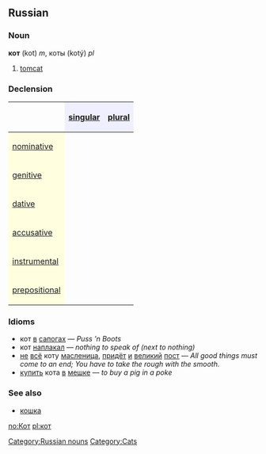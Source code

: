 ==Russian==
[[Category:Russian nouns]]
[[Category:Cats]]
===Noun===
'''кот''' (kot) ''m'', коты (kotý) ''pl''

# [[tomcat]]

===Declension===
{| border="1" cellpadding="4" cellspacing="0"
!
! style="background-color: #EFEFFF" align="center"|[[singular]]
! style="background-color: #EFEFFF" align="center"|[[plural]]
|-
! style="background-color: #FFFFE0" align="left"|[[nominative case|nominative]]
| align="center"|{{RUchar|кот}}
| align="center"|{{RUchar|коты́}}
|-
! style="background-color: #FFFFE0" align="left"|[[genitive case|genitive]]
| align="center"|{{RUchar|кота́}}
| align="center"|{{RUchar|кото́в}}
|-
! style="background-color: #FFFFE0" align="left"|[[dative case|dative]]
| align="center"|{{RUchar|коту́}}
| align="center"|{{RUchar|кота́м}}
|-
! style="background-color: #FFFFE0" align="left"|[[accusative case|accusative]]
| align="center"|{{RUchar|кота́}}
| align="center"|{{RUchar|кото́в}}
|-
! style="background-color: #FFFFE0" align="left"|[[instrumental case|instrumental]]
| align="center"|{{RUchar|кото́м}}
| align="center"|{{RUchar|кота́ми}}
|-
! style="background-color: #FFFFE0" align="left"|[[prepositional case|prepositional]]
| align="center"|{{RUchar|о коте́}}
| align="center"|{{RUchar|о кота́х}}
|}

===Idioms===
*кот [[в]] [[сапог|сапогах]] — ''Puss ’n Boots''
*кот [[наплакать|наплакал]] — ''nothing to speak of (next to nothing)''
*[[не]] [[весь|всё]] коту [[масленица]], [[приходить|придёт]] [[и]] [[великий]] [[пост]] — ''All good things must come to an end; You have to take the rough with the smooth.''
*[[покупать|купить]] кота [[в]] [[мешок|мешке]] — ''to buy a pig in a poke''

===See also===
*[[кошка]]

[[no:Кот]]
[[pl:кот]]